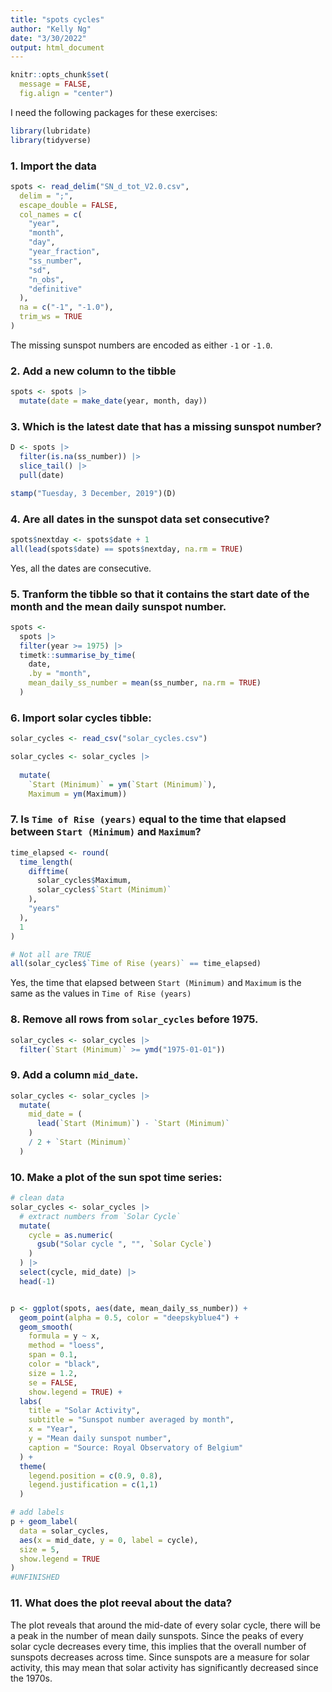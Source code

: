 ```yaml
---
title: "spots cycles"
author: "Kelly Ng"
date: "3/30/2022"
output: html_document
---
```


```r
knitr::opts_chunk$set(
  message = FALSE,
  fig.align = "center")
```

I need the following packages for these exercises: 
```r
library(lubridate)
library(tidyverse)
```
### 1.  Import the data
```r
spots <- read_delim("SN_d_tot_V2.0.csv",
  delim = ";",
  escape_double = FALSE,
  col_names = c(
    "year",
    "month",
    "day",
    "year_fraction",
    "ss_number",
    "sd",
    "n_obs",
    "definitive"
  ),
  na = c("-1", "-1.0"),
  trim_ws = TRUE
)
```

The missing sunspot numbers are encoded as either `-1` or `-1.0`. 

### 2. Add a new column to the tibble
```r
spots <- spots |>
  mutate(date = make_date(year, month, day))
```


### 3. Which is the latest date that has a missing sunspot number? 
```r
D <- spots |>
  filter(is.na(ss_number)) |>
  slice_tail() |>
  pull(date)

stamp("Tuesday, 3 December, 2019")(D) 
```


### 4. Are all dates in the sunspot data set consecutive? 
```r
spots$nextday <- spots$date + 1
all(lead(spots$date) == spots$nextday, na.rm = TRUE)
```
Yes, all the dates are consecutive.

### 5. Tranform the tibble so that it contains the start date of the month and the mean daily sunspot number. 
```r
spots <-
  spots |>
  filter(year >= 1975) |>
  timetk::summarise_by_time(
    date,
    .by = "month",
    mean_daily_ss_number = mean(ss_number, na.rm = TRUE)
  )
```

### 6. Import solar cycles tibble:
```r
solar_cycles <- read_csv("solar_cycles.csv")

solar_cycles <- solar_cycles |>
  
  mutate(
    `Start (Minimum)` = ym(`Start (Minimum)`),
    Maximum = ym(Maximum))
```

### 7. Is `Time of Rise (years)` equal to the time that elapsed between `Start (Minimum)` and `Maximum`?
```r
time_elapsed <- round(
  time_length(
    difftime(
      solar_cycles$Maximum,
      solar_cycles$`Start (Minimum)`
    ),
    "years"
  ), 
  1
)

# Not all are TRUE 
all(solar_cycles$`Time of Rise (years)` == time_elapsed)
```
Yes, the time that elapsed between `Start (Minimum)` and `Maximum` is the same as the values in `Time of Rise (years)`


### 8. Remove all rows from `solar_cycles` before 1975. 
```r
solar_cycles <- solar_cycles |>
  filter(`Start (Minimum)` >= ymd("1975-01-01"))
```

### 9. Add a column `mid_date`. 
```r
solar_cycles <- solar_cycles |>
  mutate(
    mid_date = (
      lead(`Start (Minimum)`) - `Start (Minimum)`
    )
    / 2 + `Start (Minimum)`
  )
```


### 10. Make a plot of the sun spot time series:
```r

# clean data 
solar_cycles <- solar_cycles |>
  # extract numbers from `Solar Cycle`
  mutate(
    cycle = as.numeric(
      gsub("Solar cycle ", "", `Solar Cycle`)
    )
  ) |>
  select(cycle, mid_date) |>
  head(-1) 


p <- ggplot(spots, aes(date, mean_daily_ss_number)) + 
  geom_point(alpha = 0.5, color = "deepskyblue4") +
  geom_smooth(
    formula = y ~ x, 
    method = "loess",
    span = 0.1, 
    color = "black", 
    size = 1.2, 
    se = FALSE,
    show.legend = TRUE) +
  labs(
    title = "Solar Activity",
    subtitle = "Sunspot number averaged by month",
    x = "Year", 
    y = "Mean daily sunspot number", 
    caption = "Source: Royal Observatory of Belgium"
  ) +
  theme(
    legend.position = c(0.9, 0.8), 
    legend.justification = c(1,1)
  ) 

# add labels 
p + geom_label(
  data = solar_cycles,
  aes(x = mid_date, y = 0, label = cycle),
  size = 5,
  show.legend = TRUE
)
#UNFINISHED
```

### 11. What does the plot reeval about the data? 

The plot reveals that around the mid-date of every solar cycle, there will be a peak in the number of mean daily sunspots. Since the peaks of every solar cycle decreases every time, this implies that the overall number of sunspots decreases across time. Since sunspots are a measure for solar activity, this may mean that solar activity has significantly decreased since the 1970s.
